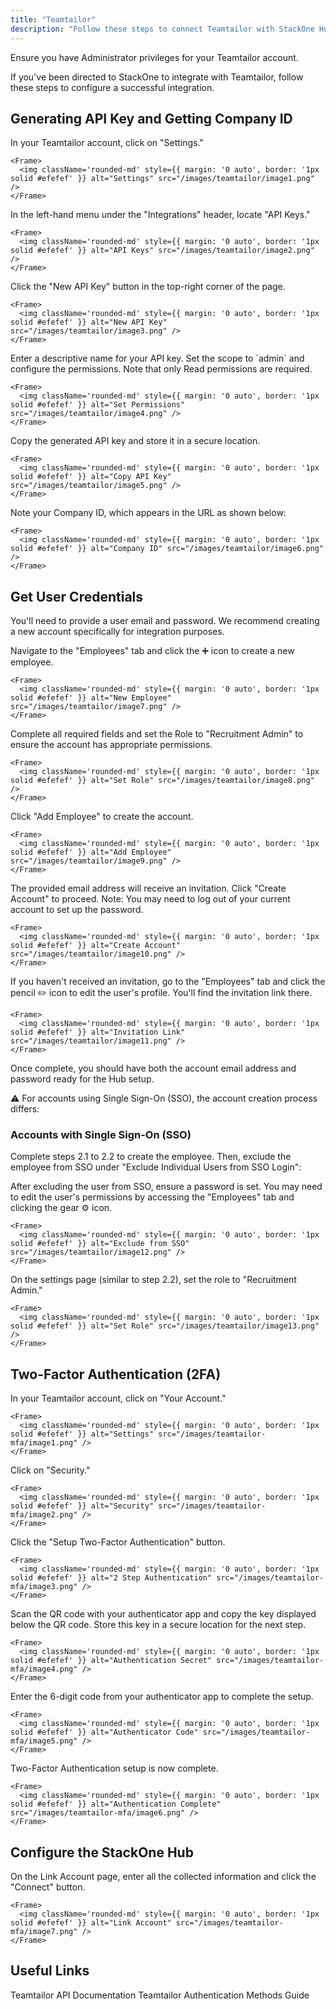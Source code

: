 ```yaml
---
title: "Teamtailor"
description: "Follow these steps to connect Teamtailor with StackOne Hub successfully."
---
```



<Warning>
  Ensure you have Administrator privileges for your Teamtailor account.
</Warning>

If you've been directed to StackOne to integrate with Teamtailor, follow these steps to configure a successful integration.

## Generating API Key and Getting Company ID

<Steps>
  <Step title="Navigate to Settings">
    In your Teamtailor account, click on "Settings."

    <Frame>
      <img className='rounded-md' style={{ margin: '0 auto', border: '1px solid #efefef' }} alt="Settings" src="/images/teamtailor/image1.png" />
    </Frame>
  </Step>

  <Step title="Find API Keys">
    In the left-hand menu under the "Integrations" header, locate "API Keys."

    <Frame>
      <img className='rounded-md' style={{ margin: '0 auto', border: '1px solid #efefef' }} alt="API Keys" src="/images/teamtailor/image2.png" />
    </Frame>
  </Step>

  <Step title="Create a New API Key">
    Click the "New API Key" button in the top-right corner of the page.

    <Frame>
      <img className='rounded-md' style={{ margin: '0 auto', border: '1px solid #efefef' }} alt="New API Key" src="/images/teamtailor/image3.png" />
    </Frame>
  </Step>

  <Step title="Set Name and Permissions">
    Enter a descriptive name for your API key. Set the scope to `admin` and configure the permissions. Note that only Read permissions are required.

    <Frame>
      <img className='rounded-md' style={{ margin: '0 auto', border: '1px solid #efefef' }} alt="Set Permissions" src="/images/teamtailor/image4.png" />
    </Frame>
  </Step>

  <Step title="Copy API Key">
    Copy the generated API key and store it in a secure location.

    <Frame>
      <img className='rounded-md' style={{ margin: '0 auto', border: '1px solid #efefef' }} alt="Copy API Key" src="/images/teamtailor/image5.png" />
    </Frame>
  </Step>

  <Step title="Get Company ID">
    Note your Company ID, which appears in the URL as shown below:

    <Frame>
      <img className='rounded-md' style={{ margin: '0 auto', border: '1px solid #efefef' }} alt="Company ID" src="/images/teamtailor/image6.png" />
    </Frame>
  </Step>
</Steps>

## Get User Credentials

You'll need to provide a user email and password. We recommend creating a new account specifically for integration purposes.

<Steps>
  <Step title="Create a New Employee">
    Navigate to the "Employees" tab and click the ➕ icon to create a new employee.

    <Frame>
      <img className='rounded-md' style={{ margin: '0 auto', border: '1px solid #efefef' }} alt="New Employee" src="/images/teamtailor/image7.png" />
    </Frame>
  </Step>

  <Step title="Fill Out Required Fields">
    Complete all required fields and set the Role to "Recruitment Admin" to ensure the account has appropriate permissions.

    <Frame>
      <img className='rounded-md' style={{ margin: '0 auto', border: '1px solid #efefef' }} alt="Set Role" src="/images/teamtailor/image8.png" />
    </Frame>
  </Step>

  <Step title="Add Employee">
    Click "Add Employee" to create the account.

    <Frame>
      <img className='rounded-md' style={{ margin: '0 auto', border: '1px solid #efefef' }} alt="Add Employee" src="/images/teamtailor/image9.png" />
    </Frame>
  </Step>

  <Step title="Create Account">
    The provided email address will receive an invitation. Click "Create Account" to proceed. Note: You may need to log out of your current account to set up the password.

    <Frame>
      <img className='rounded-md' style={{ margin: '0 auto', border: '1px solid #efefef' }} alt="Create Account" src="/images/teamtailor/image10.png" />
    </Frame>
  </Step>

  <Step title="Find the Invitation Link">
    If you haven't received an invitation, go to the "Employees" tab and click the pencil ✏️ icon to edit the user's profile. You'll find the invitation link there.

    <Frame>
      <img className='rounded-md' style={{ margin: '0 auto', border: '1px solid #efefef' }} alt="Invitation Link" src="/images/teamtailor/image11.png" />
    </Frame>
  </Step>

  <Step title="Get Account Email and Password">
    Once complete, you should have both the account email address and password ready for the Hub setup.
  </Step>
</Steps>

⚠️ For accounts using Single Sign-On (SSO), the account creation process differs:

### Accounts with Single Sign-On (SSO)

Complete steps 2.1 to 2.2 to create the employee. Then, exclude the employee from SSO under "Exclude Individual Users from SSO Login":

<Steps>
  <Step title="Exclude from SSO">
    After excluding the user from SSO, ensure a password is set. You may need to edit the user's permissions by accessing the "Employees" tab and clicking the gear ⚙️ icon.

    <Frame>
      <img className='rounded-md' style={{ margin: '0 auto', border: '1px solid #efefef' }} alt="Exclude from SSO" src="/images/teamtailor/image12.png" />
    </Frame>
  </Step>

  <Step title="Set Role">
    On the settings page (similar to step 2.2), set the role to "Recruitment Admin."

    <Frame>
      <img className='rounded-md' style={{ margin: '0 auto', border: '1px solid #efefef' }} alt="Set Role" src="/images/teamtailor/image13.png" />
    </Frame>
  </Step>
</Steps>

## Two-Factor Authentication (2FA)

<Steps>
  <Step title="Set Up 2FA on Your User Profile">
    In your Teamtailor account, click on "Your Account."

    <Frame>
      <img className='rounded-md' style={{ margin: '0 auto', border: '1px solid #efefef' }} alt="Settings" src="/images/teamtailor-mfa/image1.png" />
    </Frame>
  </Step>

  <Step title="Access Security Settings">
    Click on "Security."

    <Frame>
      <img className='rounded-md' style={{ margin: '0 auto', border: '1px solid #efefef' }} alt="Security" src="/images/teamtailor-mfa/image2.png" />
    </Frame>
  </Step>

  <Step title="Set Up Two-Factor Authentication">
    Click the "Setup Two-Factor Authentication" button.

    <Frame>
      <img className='rounded-md' style={{ margin: '0 auto', border: '1px solid #efefef' }} alt="2 Step Authentication" src="/images/teamtailor-mfa/image3.png" />
    </Frame>
  </Step>

  <Step title="Save 2FA Secret">
    Scan the QR code with your authenticator app and copy the key displayed below the QR code. Store this key in a secure location for the next step.

    <Frame>
      <img className='rounded-md' style={{ margin: '0 auto', border: '1px solid #efefef' }} alt="Authentication Secret" src="/images/teamtailor-mfa/image4.png" />
    </Frame>
  </Step>

  <Step title="Enter Verification Code">
    Enter the 6-digit code from your authenticator app to complete the setup.

    <Frame>
      <img className='rounded-md' style={{ margin: '0 auto', border: '1px solid #efefef' }} alt="Authenticator Code" src="/images/teamtailor-mfa/image5.png" />
    </Frame>
  </Step>

  <Step title="Confirm 2FA Setup">
    Two-Factor Authentication setup is now complete.

    <Frame>
      <img className='rounded-md' style={{ margin: '0 auto', border: '1px solid #efefef' }} alt="Authentication Complete" src="/images/teamtailor-mfa/image6.png" />
    </Frame>
  </Step>
</Steps>

## Configure the StackOne Hub

<Steps>
  <Step title="Link Account">
    On the Link Account page, enter all the collected information and click the "Connect" button.

    <Frame>
      <img className='rounded-md' style={{ margin: '0 auto', border: '1px solid #efefef' }} alt="Link Account" src="/images/teamtailor-mfa/image7.png" />
    </Frame>
  </Step>
</Steps>

<IntegrationFooter />

## Useful Links
<Card title="API Reference" icon="link" href="https://support.teamtailor.com/en/articles/5963369-use-our-teamtailor-api">
    Teamtailor API Documentation
</Card>
<Card title="Two-Factor Authentication" icon="link" href="https://support.teamtailor.com/en/articles/6730339-login-methods-password-two-factor-authentication-2fa-and-or-sso">
    Teamtailor Authentication Methods Guide
</Card>